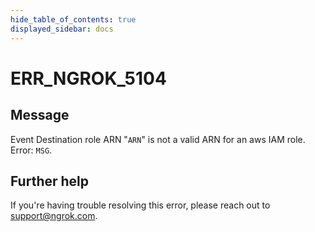 ```yaml
---
hide_table_of_contents: true
displayed_sidebar: docs
---
```



# ERR_NGROK_5104

## Message

Event Destination role ARN "`ARN`" is not a valid ARN for an aws IAM role. Error: `MSG`.

<ErrorDetails error="err_ngrok_5104" />

## Further help

If you're having trouble resolving this error, please reach out to [support@ngrok.com](mailto:support@ngrok.com?subject=Help%20with%20ERR_NGROK_5104).
